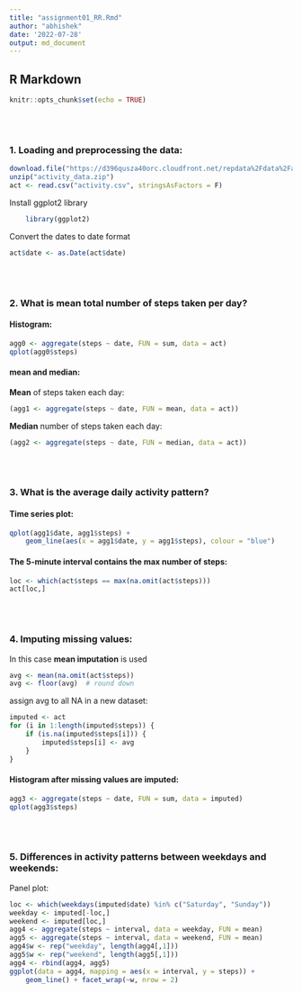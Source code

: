 ```yaml
---
title: "assignment01_RR.Rmd"
author: "abhishek"
date: '2022-07-28'
output: md_document
---
```


## R Markdown

```r
knitr::opts_chunk$set(echo = TRUE)
```

<br><br>

### 1. Loading and preprocessing the data:
```r
download.file("https://d396qusza40orc.cloudfront.net/repdata%2Fdata%2Factivity.zip", "activity_data.zip")
unzip("activity_data.zip")
act <- read.csv("activity.csv", stringsAsFactors = F)
```

Install ggplot2 library
```r
    library(ggplot2)
```

Convert the dates to date format
```r
act$date <- as.Date(act$date)
```

<br><br>

### 2. What is mean total number of steps taken per day?

#### Histogram:
```r
agg0 <- aggregate(steps ~ date, FUN = sum, data = act)
qplot(agg0$steps)
```

#### mean and median:

**Mean** of steps taken each day:
```r
(agg1 <- aggregate(steps ~ date, FUN = mean, data = act))
```

**Median** number of steps taken each day:
```r
(agg2 <- aggregate(steps ~ date, FUN = median, data = act))
```

<br><br>

### 3. What is the average daily activity pattern?

#### Time series plot:
```r
qplot(agg1$date, agg1$steps) +
    geom_line(aes(x = agg1$date, y = agg1$steps), colour = "blue")
```


#### The 5-minute interval contains the max number of steps:
```r
loc <- which(act$steps == max(na.omit(act$steps)))
act[loc,]
```

<br><br>


### 4. Imputing missing values:

In this case **mean imputation** is used
```r
avg <- mean(na.omit(act$steps))
avg <- floor(avg)  # round down
```

assign avg to all NA in a new dataset:
```r
imputed <- act
for (i in 1:length(imputed$steps)) {
    if (is.na(imputed$steps[i])) {
        imputed$steps[i] <- avg
    }
}
```


#### Histogram after missing values are imputed:
```r
agg3 <- aggregate(steps ~ date, FUN = sum, data = imputed)
qplot(agg3$steps)
```

<br><br>





### 5. Differences in activity patterns between weekdays and weekends:

Panel plot:
```r
loc <- which(weekdays(imputed$date) %in% c("Saturday", "Sunday"))
weekday <- imputed[-loc,]
weekend <- imputed[loc,]
agg4 <- aggregate(steps ~ interval, data = weekday, FUN = mean)
agg5 <- aggregate(steps ~ interval, data = weekend, FUN = mean)
agg4$w <- rep("weekday", length(agg4[,1]))
agg5$w <- rep("weekend", length(agg5[,1]))
agg4 <- rbind(agg4, agg5)
ggplot(data = agg4, mapping = aes(x = interval, y = steps)) +
    geom_line() + facet_wrap(~w, nrow = 2)
```










